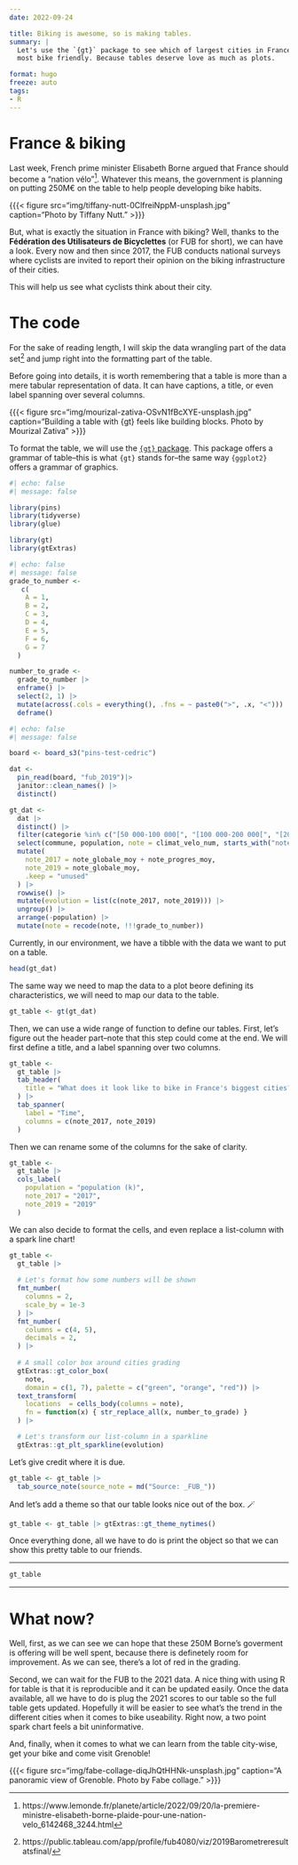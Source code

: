 ```yaml
---
date: 2022-09-24

title: Biking is awesome, so is making tables.
summary: | 
  Let's use the `{gt}` package to see which of largest cities in France are the 
  most bike friendly. Because tables deserve love as much as plots.

format: hugo
freeze: auto
tags:
- R
---
```


# France & biking

Last week, French prime minister Elisabeth Borne argued that France should 
become a "nation vélo"[^1]. Whatever this means, the government is planning
on putting 250M€ on the table to help people developing bike habits. 

[^1]: https://www.lemonde.fr/planete/article/2022/09/20/la-premiere-ministre-elisabeth-borne-plaide-pour-une-nation-velo_6142468_3244.html

{{{< figure src="img/tiffany-nutt-0ClfreiNppM-unsplash.jpg" caption="Photo by Tiffany Nutt." >}}}

But, what is exactly the situation in France with biking? Well, thanks to the 
**Fédération des Utilisateurs de Bicyclettes** (or FUB for short), we can have
a look. Every now and then since 2017, the FUB conducts national surveys where 
cyclists are invited to report their opinion on the biking infrastructure of 
their cities.

This will help us see what cyclists think about their city. 

# The code

For the sake of reading length, I will skip the data wrangling part of the 
data set[^2] and jump right into the formatting part of the table.

[^2]:  https://public.tableau.com/app/profile/fub4080/viz/2019Barometreresultatsfinal/

Before going into details, it is worth remembering that a table is more than a 
mere tabular representation of data. It can have captions, a title, or even 
label spanning over several columns.

{{{< figure src="img/mourizal-zativa-OSvN1fBcXYE-unsplash.jpg" caption="Building a table with {gt} feels like building blocks. Photo by Mourizal Zativa" >}}}

To format the table, we will use the [`{gt}` package](https://gt.rstudio.com/).
This package offers a grammar of table--this is what `{gt}` stands for--the same
way `{ggplot2}` offers a grammar of graphics.

```r
#| echo: false
#| message: false

library(pins)
library(tidyverse)
library(glue)
```

```r
library(gt)
library(gtExtras)
```

```r
#| echo: false
#| message: false
grade_to_number <-
   c(
    A = 1,
    B = 2,
    C = 3,
    D = 4,
    E = 5,
    F = 6,
    G = 7
  )

number_to_grade <-
  grade_to_number |>
  enframe() |>
  select(2, 1) |>
  mutate(across(.cols = everything(), .fns = ~ paste0(">", .x, "<"))) |>
  deframe()
```

```r
#| echo: false
#| message: false

board <- board_s3("pins-test-cedric")

dat <- 
  pin_read(board, "fub_2019")|>
  janitor::clean_names() |>
  distinct()

gt_dat <-
  dat |>
  distinct() |>
  filter(categorie %in% c("[50 000-100 000[", "[100 000-200 000[", "[200 000 et plus")) |>
  select(commune, population, note = climat_velo_num, starts_with("note"), -contains("classe")) |>
  mutate(
    note_2017 = note_globale_moy + note_progres_moy,
    note_2019 = note_globale_moy,
    .keep = "unused"
  ) |>
  rowwise() |>
  mutate(evolution = list(c(note_2017, note_2019))) |>
  ungroup() |>
  arrange(-population) |>
  mutate(note = recode(note, !!!grade_to_number))
```

Currently, in our environment, we have a tibble with the data we want to put
on a table.

```r
head(gt_dat)
```

The same way we need to map the data to a plot beore defining its
characteristics, we will need to map our data to the table. 

```r
gt_table <- gt(gt_dat) 
```

Then, we can use a wide range of function to define our tables. First, 
let's figure out the header part--note that this step could come at the end. We 
will first define a title, and a label spanning over two columns.  

```r
gt_table <-
  gt_table |>
  tab_header(
    title = "What does it look like to bike in France's biggest cities?"
  ) |>
  tab_spanner(
    label = "Time",
    columns = c(note_2017, note_2019)
  )
```

Then we can rename some of the columns for the sake of clarity.

```r
gt_table <-
  gt_table |> 
  cols_label(
    population = "population (k)",
    note_2017 = "2017",
    note_2019 = "2019"
  )
```

We can also decide to format the cells, and even replace a list-column with a
spark line chart! 

```r
gt_table <-
  gt_table |> 
  
  # Let's format how some numbers will be shown
  fmt_number(
    columns = 2,
    scale_by = 1e-3
  ) |>
  fmt_number(
    columns = c(4, 5),
    decimals = 2,
  ) |>
  
  # A small color box around cities grading
  gtExtras::gt_color_box(
    note,
    domain = c(1, 7), palette = c("green", "orange", "red")) |>
  text_transform(
    locations  = cells_body(columns = note),
    fn = function(x) { str_replace_all(x, number_to_grade) }
  ) |>

  # Let's transform our list-column in a sparkline
  gtExtras::gt_plt_sparkline(evolution)
```

Let's give credit where it is due.

```r
gt_table <- gt_table |> 
  tab_source_note(source_note = md("Source: _FUB_"))
```

And let's add a theme so that our table looks nice out of the box. 🪄

```r
gt_table <- gt_table |> gtExtras::gt_theme_nytimes() 
```

Once everything done, all we have to do is print the object so that we can show 
this pretty table to our friends.

---

```r
gt_table
```

---

# What now? 

Well, first, as we can see we can hope that these 250M Borne's goverment is 
offering will be well spent, because there is definetely room for improvement. 
As we can see, there's a lot of red in the grading. 

Second, we can wait for the FUB to the 2021 data. A nice thing with using R for
table is that it is reproducible and it can be updated easily. Once the data
available, all we have to do is plug the 2021 scores to our table so the full
table gets updated. Hopefully it will be easier to see what's the trend in the
different cities when it comes to bike useability. Right now, a two point spark
chart feels a bit uninformative. 

And, finally, when it comes to what we can learn from the table city-wise, get 
your bike and come visit Grenoble!

{{{< figure src="img/fabe-collage-diqJhQtHHNk-unsplash.jpg" caption="A panoramic view of Grenoble. Photo by Fabe collage." >}}}
